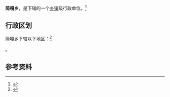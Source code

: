 {{中国乡级行政区|52/04/23/210/000}}

'''简嘎乡'''，是{{PRC admin/fullname|52/04/23/210/000|3}}下辖的一个[[乡镇|乡镇]]级行政单位。<ref>{{PRC admin/ref sgc|{{PRC admin/parent|52/04/23/210/000}}}}</ref>

== 行政区划 ==

简嘎乡下辖以下地区：<ref>{{PRC admin/ref sgc|52/04/23/210/000}}</ref>

{{PRC admin/children|52/04/23/210/000}}。

== 参考资料 ==

{{reflist}}

{{行政区划小作品}}
{{PRC admin/navcat|52/04/23/210/000}}